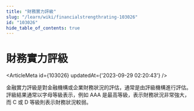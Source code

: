 ```yaml
---
title: "財務實力評級"
slug: "/learn/wiki/financialstrengthrating-103026"
id: "103026"
hide_table_of_contents: true
---
```



# 財務實力評級

<ArticleMeta id={103026} updatedAt={'2023-09-29 02:20:43'} />
<div className='border-solid border-b border-t-0 my-4 border-[var(--ifm-color-gray-300)]' />

金融實力評級是對金融機構或企業財務狀況的評估，通常是由評級機構進行評估。評級結果通常以字母等級表示，例如 AAA 是最高等級，表示財務狀況非常強大，而 C 或 D 等級則表示財務狀況較弱。
